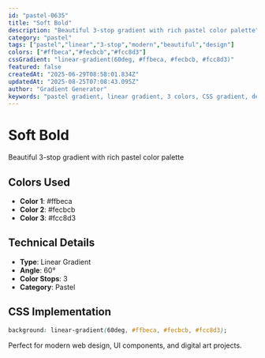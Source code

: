 ```yaml
---
id: "pastel-0635"
title: "Soft Bold"
description: "Beautiful 3-stop gradient with rich pastel color palette"
category: "pastel"
tags: ["pastel","linear","3-stop","modern","beautiful","design"]
colors: ["#ffbeca","#fecbcb","#fcc8d3"]
cssGradient: "linear-gradient(60deg, #ffbeca, #fecbcb, #fcc8d3)"
featured: false
createdAt: "2025-06-29T08:58:01.834Z"
updatedAt: "2025-08-25T07:08:43.095Z"
author: "Gradient Generator"
keywords: "pastel gradient, linear gradient, 3 colors, CSS gradient, design, #ffbeca, #fecbcb, #fcc8d3"
---
```


# Soft Bold

Beautiful 3-stop gradient with rich pastel color palette

## Colors Used
- **Color 1**: #ffbeca
- **Color 2**: #fecbcb
- **Color 3**: #fcc8d3

## Technical Details
- **Type**: Linear Gradient
- **Angle**: 60°
- **Color Stops**: 3
- **Category**: Pastel

## CSS Implementation
```css
background: linear-gradient(60deg, #ffbeca, #fecbcb, #fcc8d3);
```

Perfect for modern web design, UI components, and digital art projects.
